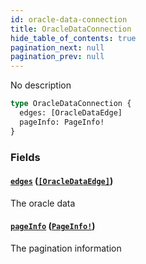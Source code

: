 ```yaml
---
id: oracle-data-connection
title: OracleDataConnection
hide_table_of_contents: true
pagination_next: null
pagination_prev: null
---
```



No description

```graphql
type OracleDataConnection {
  edges: [OracleDataEdge]
  pageInfo: PageInfo!
}
```


### Fields

#### [`edges`](#) ([`[OracleDataEdge]`](/docs/testnet/graphql/objects/oracle-data-edge))

The oracle data


#### [`pageInfo`](#) ([`PageInfo!`](/docs/testnet/graphql/objects/page-info))

The pagination information




